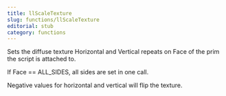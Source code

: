 ```yaml
---
title: llScaleTexture
slug: functions/llScaleTexture
editorial: stub
category: functions
---
```


<LSLFunction name="llScaleTexture"/>

Sets the diffuse texture Horizontal and Vertical repeats on Face of the prim the script is attached to.

If Face == ALL_SIDES, all sides are set in one call.

Negative values for horizontal and vertical will flip the texture.
